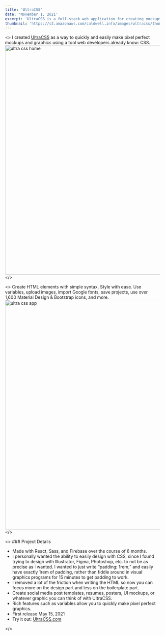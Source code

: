 ```yaml
---
title: 'UltraCSS'
date: 'November 1, 2021'
excerpt: 'UltraCSS is a full-stack web application for creating mockups and graphics with CSS.'
thumbnail: 'https://s3.amazonaws.com/caldwell.info/images/ultracss/thumbnail.jpg'
---
```


<PrintPageContainer>
    
<>
<Md>
    I created [UltraCSS](https://ultracss.com) as a way to quickly and easily make pixel perfect mockups and graphics using a tool web developers already know: CSS.  
</Md>
<Image 
    previewSrc="https://s3.amazonaws.com/caldwell.info/images/ultracss/ultra-css-home-1219x746-s0.3-q90.jpg"
    src="https://s3.amazonaws.com/caldwell.info/images/ultracss/ultra-css-home.jpg" 
    alt="ultra css home" 
    width="1219"
    height="746"
/>
</>

<>
<Md>
    Create HTML elements with simple syntax. Style with ease. Use variables, upload images, import Google fonts, save projects, use over 1,600 Material Design & Bootstrap icons, and more.  
</Md>
<Image 
    previewSrc="https://s3.amazonaws.com/caldwell.info/images/ultracss/ultra-css-app-1219x746-s0.3-q90.jpg"
    src="https://s3.amazonaws.com/caldwell.info/images/ultracss/ultra-css-app.jpg" 
    alt="ultra css app" 
    width="1219"
    height="746"
/>
</>

<>
<Md>### Project Details</Md>

- Made with React, Sass, and Firebase over the course of 6 months.
- I personally wanted the ability to easily design with CSS, since I found trying to design with Illustrator, Figma, Photoshop, etc. to not be as precise as I wanted. I wanted to just write “padding: 1rem;” and easily have exactly 1rem of padding, rather than fiddle around in visual graphics programs for 15 minutes to get padding to work.
- I removed a lot of the friction when writing the HTML so now you can focus more on the design part and less on the boilerplate part.
- Create social media post templates, resumes, posters, UI mockups, or whatever graphic you can think of with UltraCSS.
- Rich features such as variables allow you to quickly make pixel perfect graphics.
- First release May 15, 2021
- Try it out: [UltraCSS.com](https://ultracss.com)

</>

</PrintPageContainer>


